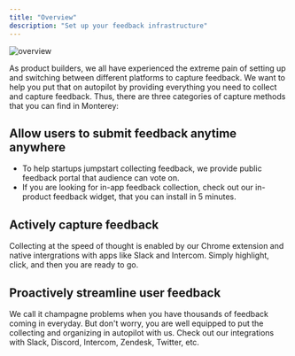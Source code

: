 ```yaml
---
title: "Overview"
description: "Set up your feedback infrastructure"
---
```

![overview](/images/overview.png)

As product builders, we all have experienced the extreme pain of setting up and switching between different platforms to capture feedback. We want to help you put that on autopilot by providing everything you need to collect and capture feedback. Thus, there are three categories of capture methods that you can find in Monterey:

## Allow users to submit feedback anytime anywhere

- To help startups jumpstart collecting feedback, we provide public feedback portal that audience can vote on.
- If you are looking for in-app feedback collection, check out our in-product feedback widget, that you can install in 5 minutes.


## Actively capture feedback

Collecting at the speed of thought is enabled by our Chrome extension and native intergrations with apps like Slack and Intercom. Simply highlight, click, and then you are ready to go.


## Proactively streamline user feedback

We call it champagne problems when you have thousands of feedback coming in everyday. But don't worry, you are well equipped to put the collecting and organizing in autopilot with us. Check out our integrations with Slack, Discord, Intercom, Zendesk, Twitter, etc.
